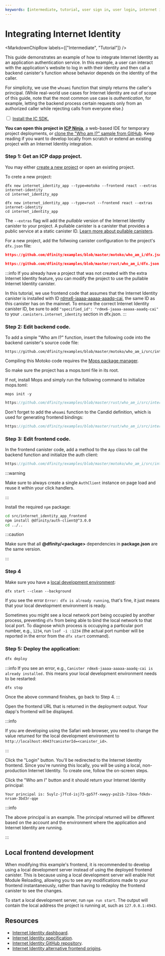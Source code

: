 ```yaml
---
keywords: [intermediate, tutorial, user sign in, user login, internet identity, integrate with ii, ii, integrate ii, integrate internet identity, enable user login, user auth, auth client, auth testing, ii testing, playwright, ii test, pullable canister, configure ii, local development]
---
```



# Integrating Internet Identity

<MarkdownChipRow labels={["Intermediate", "Tutorial"]} />

This guide demonstrates an example of how to integrate Internet Identity as an application authentication service. In this example, a user can interact with the application's website to log in with their identity and then call a backend canister's function whose behavior depends on the identity of the caller.

For simplicity, we use the `whoami` function that simply returns the caller's principal. (While real-world use cases for Internet Identity are out of scope of this guide, note that the most common use case is *authentication*, for example, letting the backend process certain requests only from an authorized caller while rejecting calls from everyone else.)

<Tabs>
<TabItem value="prereq" label="Prerequisites" default>
<input type="checkbox"/> <a href="/docs/building-apps/getting-started/install">Install the IC SDK.</a>
</TabItem>
</Tabs>

**You can open this project in [ICP Ninja](https://icp.ninja/projects/who-am-i)**, a web-based IDE for temporary project deployments, or [clone the "Who am I?" sample from GitHub](https://github.com/dfinity/examples/blob/master/motoko/who_am_i). Keep reading if you want to develop locally from scratch or extend an existing project with an Internet Identity integration.

### Step 1: Get an ICP dapp project.

You may either [create a new project](/docs/building-apps/developer-tools/dfx/dfx-new) or open an existing project.

To crete a new project:

<Tabs>
<TabItem value="motoko" label="Motoko" default>

```
dfx new internet_identity_app --type=motoko --frontend react --extras internet-identity
cd internet_identity_app
```

</TabItem>
<TabItem value="rust" label="Rust">

```
dfx new internet_identity_app --type=rust --frontend react --extras internet-identity
cd internet_identity_app
```

</TabItem>
</Tabs>

The `--extras` flag will add the *pullable* version of the Internet Identity canister to your project. A pullable canister is a canister that provides a public service at a static canister ID. [Learn more about pullable canisters](/docs/building-apps/advanced/using-third-party-canisters).

For a new project, add the follwoing canister configuration to the project's `dfx.json` file:

<Tabs>
<TabItem value="motoko" label="Motoko" default>

```json no-repl reference
https://github.com/dfinity/examples/blob/master/motoko/who_am_i/dfx.json
```

</TabItem>
<TabItem value="rust" label="Rust">

```json no-repl reference
https://github.com/dfinity/examples/blob/master/rust/who_am_i/dfx.json
```

</TabItem>
</Tabs>

:::info
If you already have a project that was not created with the extra Internet Identity feature, you can modify the project to use the pullable Internet Identity canister.

In this tutorial, we use frontend code that assumes that the Internet Identity canister is installed with ID [rdmx6-jaaaa-aaaaa-aaadq-cai](https://dashboard.internetcomputer.org/canister/rdmx6-jaaaa-aaaaa-aaadq-cai),
the same ID as this canister has on the mainnet.
To ensure the correct Internet Identity canister ID, be sure to add `"specified_id": "rdmx6-jaaaa-aaaaa-aaadq-cai"` to your `.canisters.internet_identity` section in dfx.json.
:::

### Step 2: Edit backend code.

To add a simple "Who am I?" function, insert the following code into the backend canister's source code file:

<Tabs>
<TabItem value="motoko" label="Motoko" default>

```motoko no-repl reference
https://github.com/dfinity/examples/blob/master/motoko/who_am_i/src/internet_identity_app_backend/main.mo
```

Compiling this Motoko code requires the [Mops package manager](https://cli.mops.one/).

So make sure the project has a mops.toml file in its root.

If not, install Mops and simply run the following command to initialize mops.toml:

```
mops init -y
```

</TabItem>
<TabItem value="rust" label="Rust">

```rust no-repl reference
https://github.com/dfinity/examples/blob/master/rust/who_am_i/src/internet_identity_app_backend/src/lib.rs
```

Don't forget to add the `whoami` function to the Candid definition, which is used for generating frontend bindings:

```rust no-repl reference
https://github.com/dfinity/examples/blob/master/rust/who_am_i/src/internet_identity_app_backend/internet_identity_app_backend.did
```

</TabItem>
</Tabs>


### Step 3: Edit frontend code.

In the frontend canister code, add a method to the `App` class to call the backend function and initialize the auth client:

```js no-repl reference
https://github.com/dfinity/examples/blob/master/motoko/who_am_i/src/internet_identity_app_frontend/src/App.jsx
```


:::warning

Make sure to always create a single `AuthClient` instance on page load and reuse it within your click handlers.

:::

Install the required `npm` package:

```bash
cd src/internet_identity_app_frontend
npm install @dfinity/auth-client@^3.0.0
cd ../..
```

:::caution

Make sure that all **@dfinity/&lt;package&gt;** dependencies in **package.json** are the same version.

:::

### Step 4

Make sure you have a [local development environment](/docs/building-apps/developer-tools/dfx/dfx-start):

```
dfx start --clean --background
```

If you see the error `Error: dfx is already running`, that's fine, it just means that your local development environment is ready.

Sometimes you might see a local network port being occupied by another process, preventing `dfx` from being able to bind
the local network to that local port. To diagnose which process is occupying a particular port number, e.g., `1234`, 
run `lsof -i :1234` (the actual port number will be reported in the error from the `dfx start` command).


### Step 5: Deploy the application:

```bash
dfx deploy
```

:::info
If you see an error, e.g., `Canister rdmx6-jaaaa-aaaaa-aaadq-cai is already installed.`
this means your local development environment needs to be restarted:

```
dfx stop
```

Once the above command finishes, go back to Step 4.
:::

Open the frontend URL that is returned in the deployment output. Your dapp's frontend will be displayed.

:::info

If you are developing using the Safari web browser, you need to change the value returned for the local development environment to `http://localhost:4943?canisterId=<canister_id>`.

:::

Click the "Login" button. You'll be redirected to the Internet Identity frontend. Since you're running this locally, you will be using a local, non-production Internet Identity. To create one, follow the on-screen steps.

Click the "Who am I" button and it should return your Internet Identity principal:

```
Your principal is: 5uylz-j7fcd-isj73-gp57f-xwwyy-po2ib-7iboa-fdkdv-nrsam-3bd3r-qqe
```

:::info

The above principal is an example. The principal returned will be different based on the account and the environment where the application and Internet Identity are running.

:::

## Local frontend development

When modifying this example's frontend, it is recommended to develop using a local development server instead of using the deployed frontend canister. This is because using a local development server will enable Hot Module Reloading, allowing you to see any modifications made to your frontend instantaneously, rather than having to redeploy the frontend canister to see the changes.

To start a local development server, run `npm run start`. The output will contain the local address the project is running at, such as `127.0.0.1:4943`.

## Resources

- [Internet Identity dashboard](https://id.ai/).
- [Internet Identity specification](/docs/references/ii-spec).
- [Internet Identity GitHub repository](https://github.com/dfinity/internet-identity).
- [Internet Identity alternative frontend origins](/docs/building-apps/authentication/alternative-origins).
